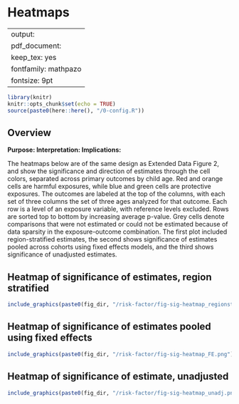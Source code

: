 # Heatmaps {#heatmaps}

---
output:
  pdf_document:
    keep_tex: yes
fontfamily: mathpazo
fontsize: 9pt
---

\raggedright

```r
library(knitr)
knitr::opts_chunk$set(echo = TRUE)
source(paste0(here::here(), "/0-config.R"))

```


## Overview

__Purpose: __
__Interpretation: __
__Implications: __


The heatmaps below are of the same design as Extended Data Figure 2, and show the significance and direction of estimates through the cell colors, separated across primary outcomes by child age. Red and orange cells are harmful exposures, while blue and green cells are protective exposures. The outcomes are labeled at the top of the columns, with each set of three columns the set of three ages analyzed for that outcome.  Each row is a level of an exposure variable, with reference levels excluded.  Rows are sorted top to bottom by increasing average p-value. Grey cells denote comparisons that were not estimated or could not be estimated because of data sparsity in the exposure-outcome combination. The first plot included region-stratified estimates, the second shows significance of estimates pooled across cohorts using fixed effects models, and the third shows significance of unadjusted estimates.



## Heatmap of significance of estimates, region stratified

```r
include_graphics(paste0(fig_dir, "/risk-factor/fig-sig-heatmap_regionstrat.png"))
```

## Heatmap of significance of estimates pooled using fixed effects

```r
include_graphics(paste0(fig_dir, "/risk-factor/fig-sig-heatmap_FE.png"))
```




## Heatmap of significance of estimate, unadjusted 

```r
include_graphics(paste0(fig_dir, "/risk-factor/fig-sig-heatmap_unadj.png"))
```